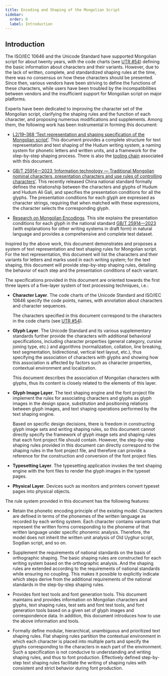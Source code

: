```yaml
---
title: Encoding and Shaping of the Mongolian Script
sidebar:
  order: 0
  label: Introduction
---
```


## Introduction

The ISO/IEC 10646 and the Unicode Standard have supported Mongolian script for about twenty years, with the code charts (see [UTR \#54](https://www.unicode.org/reports/tr54/)) defining the basic information about characters and their variants. However, due to the lack of written, complete, and standardized shaping rules at the time, there was no consensus on how these characters should be presented. Since then, various vendors have been striving to define the functions of these characters, while users have been troubled by the incompatibilities between vendors and the insufficient support for Mongolian script on major platforms.

Experts have been dedicated to improving the character set of the Mongolian script, clarifying the shaping rules and the function of each character, and proposing numerous modifications and supplements. Among them, the following work has been instrumental in forming this document:

- [L2/19–368 ‘Text representation and shaping specification of the Mongolian script’](https://www.unicode.org/L2/L2019/19368-draft-utn-mongolian.pdf). This document provides a complete structure for text representation and text shaping of the Hudum writing system, a naming system for phonetic letters and written units, and a framework for the step-by-step shaping process. There is also the [tooling chain](https://github.com/lianghai/mongolian) associated with this document.

- [GB/T 25914—2023 ‘Information technology — Traditional Mongolian nominal characters, presentation characters and use rules of controlling characters’](https://openstd.samr.gov.cn/bzgk/gb/newGbInfo?hcno=BD6429DE5A7FC782FAAE13938A07166E). This recently released China national standard formally defines the relationship between the characters and glyphs of Hudum and Hudum Ali Gali, and specifies the presentation conditions for all the glyphs. The presentation conditions for each glyph are expressed as character strings, requiring that when matched with these expressions, the character selects the corresponding glyph.

- [Research on Mongolian Encodings](https://web.archive.org/web/20220203040523/http://rule.mongoltoli.cn/). This site explains the presentation conditions for each glyph in the national standard [GB/T 25914—2023](https://openstd.samr.gov.cn/bzgk/gb/newGbInfo?hcno=BD6429DE5A7FC782FAAE13938A07166E) (with explanations for other writing systems in draft form) in natural language and provides a comprehensive and complete test dataset.

Inspired by the above work, this document demonstrates and proposes a system of text representation and text shaping rules for Mongolian script. For the text representation, this document will list the characters and their variants for letters and marks used in each writing system; for the text shaping, this document will provide step-by-step shaping rules, detailing the behavior of each step and the presentation conditions of each variant.

The specifications provided in this document are oriented towards the first three layers of a five-layer system of text processing techniques, i.e.:

- **Character Layer**. The code charts of the Unicode Standard and ISO/IEC 10646 specify the code points, names, with annotation about characters and character sequences.

  The characters specified in this document correspond to the characters in the code charts (see [UTR \#54](https://www.unicode.org/reports/tr54/)).

- **Glyph Layer**. The Unicode Standard and its various supplementary standards further provide the characters with additional behavioral specifications, including character properties (general category, cursive joining type, etc.) and algorithms (normalization, collation, line breaking, text segmentation, bidirectional, vertical text layout, etc.), thus specifying the association of characters with glyphs and showing how this association is affected by factors such as character properties, contextual environment and localization.

  This document describes the association of Mongolian characters with glyphs, thus its content is closely related to the elements of this layer.

- **Glyph Image Layer**. The text shaping engine and the font project file implement the rules for associating characters and glyphs as glyph images in the design space, substitution and positioning relations between glyph images, and text shaping operations performed by the text shaping engine.

  Based on specific design decisions, there is freedom in constructing glyph image sets and writing shaping rules, so this document cannot directly specify the framework of glyph image sets and shaping rules that each font project file should contain. However, the step-by-step shaping rules provided in this document can directly correspond to the shaping rules in the font project file, and therefore can provide a reference for the construction and conversion of the font project files.

- **Typesetting Layer**. The typesetting application invokes the text shaping engine with the font files to render the glyph images in the typeset pages.

- **Physical Layer**. Devices such as monitors and printers convert typeset pages into physical objects.

The rule system provided in this document has the following features:

- Retain the phonetic encoding principle of the existing model. Characters are defined in terms of the phonemes of the written language as recorded by each writing system. Each character contains variants that represent the written forms corresponding to the phoneme of that written language under specific phonemic analysis. Therefore, the model does not inherit the written unit analysis of Old Uyghur script, Sogdian script, and so on.

- Supplement the requirements of national standards on the basis of orthographic shaping. The basic shaping rules are constructed for each writing system based on the orthographic analysis. And the shaping rules are extended according to the requirements of national standards while ensuring no coupling. This makes it possible to explicitly indicate which steps derive from the additional requirements of the national standards in the step-by-step shaping rules.

- Provides font test tools and font generation tools. This document maintains and provides information on Mongolian characters and glyphs, text shaping rules, test sets and font test tools, and font generation tools based on a given set of glyph images and correspondence data. In addition, this document introduces how to use the above information and tools.

- Formally define modular, hierarchical, unambiguous and prioritized text shaping rules. Flat shaping rules partition the contextual environment in which each character is placed into multiple parts and specify the glyphs corresponding to the characters in each part of the environment. Such a specification is not conducive to understanding and writing shaping rules, and thus to font production. Effectively defined step-by-step text shaping rules facilitate the writing of shaping rules with consistent and strict behavior during font production.

